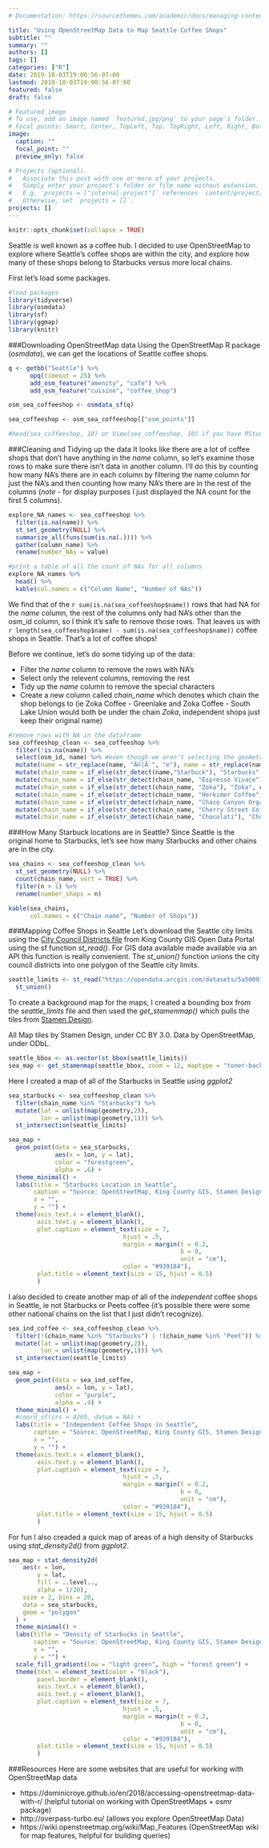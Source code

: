 ```yaml
---
# Documentation: https://sourcethemes.com/academic/docs/managing-content/

title: "Using OpenStreetMap Data to Map Seattle Coffee Shops"
subtitle: ""
summary: ""
authors: []
tags: []
categories: ["R"]
date: 2019-10-03T19:00:56-07:00
lastmod: 2019-10-03T19:00:56-07:00
featured: false
draft: false

# Featured image
# To use, add an image named `featured.jpg/png` to your page's folder.
# Focal points: Smart, Center, TopLeft, Top, TopRight, Left, Right, BottomLeft, Bottom, BottomRight.
image:
  caption: ""
  focal_point: ""
  preview_only: false

# Projects (optional).
#   Associate this post with one or more of your projects.
#   Simply enter your project's folder or file name without extension.
#   E.g. `projects = ["internal-project"]` references `content/project/deep-learning/index.md`.
#   Otherwise, set `projects = []`.
projects: []
---
```


```r
knitr::opts_chunk$set(collapse = TRUE)
```

Seattle is well known as a coffee hub. I decided to use OpenStreetMap to explore where Seattle's coffee shops are within the city, and explore how many of these shops belong to Starbucks versus more local chains.

First let's load some packages.
```r
#load packages
library(tidyverse)
library(osmdata)
library(sf)
library(ggmap)
library(knitr)
```

###Downloading OpenStreetMap data
Using the OpenStreetMap R package (*osmdata*), we can get the locations of Seattle coffee shops.  
```r

q <- getbb("Seattle") %>%
      opq(timeout = 25) %>%
      add_osm_feature("amenity", "cafe") %>%
      add_osm_feature("cuisine", "coffee_shop")

osm_sea_coffeeshop <- osmdata_sf(q)

sea_coffeeshop <- osm_sea_coffeeshop[["osm_points"]]

#head(sea_coffeeshop, 10) or View(sea_coffeeshop, 10) if you have RStudio
```


###Cleaning and Tidying up the data
It looks like there are a lot of coffee shops that don't have anything in the *name* column, so let's examine those rows to make sure there isn't data in another column. I'll do this by counting how many NA's there are in each column by filtering the name column for just the NA's and then counting how many NA's there are in the rest of the columns (*note* - for display purposes I just displayed the NA count for the first 5 columns).
```r
explore_NA_names <- sea_coffeeshop %>%
  filter(is.na(name)) %>%
  st_set_geometry(NULL) %>%
  summarize_all(funs(sum(is.na(.)))) %>%
  gather(column_name) %>%
  rename(number_NAs = value)

#print a table of all the count of NAs for all columns
explore_NA_names %>%
  head() %>%
  kable(col.names = c("Column Name", "Number of NAs"))
```

We find that of the `r sum(is.na(sea_coffeeshop$name))` rows that had NA for the *name* column, the rest of the columns only had NA's other than the osm_id column, so I think it's safe to remove those rows. That leaves us with `r length(sea_coffeeshop$name) - sum(is.na(sea_coffeeshop$name))` coffee shops in Seattle. That's a lot of coffee shops! 

Before we continue, let's do some tidying up of the data:

- Filter the *name* column to remove the rows with NA's
- Select only the relevent columns, removing the rest
- Tidy up the *name* column to remove the special characters
- Create a new column called *chain_name* which denotes which chain the shop belongs to (ie Zoka Coffee - Greenlake and Zoka Coffee - South Lake Union would both be under the chain *Zoka*, independent shops just keep their original name)


```r
#remove rows with NA in the dataframe
sea_coffeeshop_clean <- sea_coffeeshop %>%
  filter(!is.na(name)) %>%
  select(osm_id, name) %>% #even though we aren't selecting the geometry column, b/c this is an sf object it will be automatically added to the selection
  mutate(name = str_replace(name, "Ã©|Ã¨", "e"), name = str_replace(name, "â€™", "'")) %>% #get rid of special characters in names due to apostrophe's etc 
  mutate(chain_name = if_else(str_detect(name,"Starbuck"), "Starbucks", name)) %>%
  mutate(chain_name = if_else(str_detect(chain_name, "Espresso Vivace"), "Espresso Vivace", chain_name)) %>%
  mutate(chain_name = if_else(str_detect(chain_name, "Zoka"), "Zoka", chain_name)) %>%
  mutate(chain_name = if_else(str_detect(chain_name, "Herkimer Coffee"), "Herkimer Coffee", chain_name)) %>%
  mutate(chain_name = if_else(str_detect(chain_name, "Chaco Canyon Organic"), "Chaco Canyon Organic Cafe", chain_name)) %>%
  mutate(chain_name = if_else(str_detect(chain_name, "Cherry Street Coffee"), "Cherry Street Coffee House", chain_name)) %>%
  mutate(chain_name = if_else(str_detect(chain_name, "Chocolati"), "Chocolati Cafe", chain_name)) 

```

###How Many Starbuck locations are in Seattle?
Since Seattle is the original home to Starbucks, let's see how many Starbucks and other chains are in the city. 

```r
sea_chains <- sea_coffeeshop_clean %>%
  st_set_geometry(NULL) %>%
  count(chain_name, sort = TRUE) %>%
  filter(n > 1) %>%
  rename(number_shops = n)

kable(sea_chains,
      col.names = c("Chain name", "Number of Shops"))
```

###Mapping Coffee Shops in Seattle
Let's download the Seattle city limits using the [City Council Districts file](https://hub.arcgis.com/datasets/5a500937601b4382bc0f6edfca3c9ca5_2237) from King County GIS Open Data Portal using the sf function *st_read()*. For GIS data available made available via an API this function is really convenient. The *st_union()* function unions the city council districts into one polygon of the Seattle city limits.
```r
seattle_limits <- st_read("https://opendata.arcgis.com/datasets/5a500937601b4382bc0f6edfca3c9ca5_2237.geojson") %>%
  st_union()

```

To create a background map for the maps, I created a bounding box from the *seattle_limits* file and then used the *get_stamenmap()* which pulls the tiles from [Stamen Design](http://maps.stamen.com/#watercolor/12/37.7706/-122.3782).

All Map tiles by Stamen Design, under CC BY 3.0. Data by OpenStreetMap, under ODbL.
```r
seattle_bbox <- as.vector(st_bbox(seattle_limits))
sea_map <- get_stamenmap(seattle_bbox, zoom = 12, maptype = "toner-background") %>% ggmap()
```

Here I created a map of all of the Starbucks in Seattle using *ggplot2*

```r
sea_starbucks <- sea_coffeeshop_clean %>%
  filter(chain_name %in% "Starbucks") %>%
  mutate(lat = unlist(map(geometry,2)),
         lon = unlist(map(geometry,1))) %>%
  st_intersection(seattle_limits)

sea_map +
  geom_point(data = sea_starbucks, 
             aes(x = lon, y = lat), 
             color = "forestgreen", 
             alpha = .6) +
  theme_minimal() +
  labs(title = "Starbucks Location in Seattle",
       caption = "Source: OpenStreetMap, King County GIS, Stamen Design",
       x = "",
       y = "") +
  theme(axis.text.x = element_blank(),
        axis.text.y = element_blank(),
        plot.caption = element_text(size = 7,
                                hjust = .5,
                                margin = margin(t = 0.2,
                                                b = 0,
                                                unit = "cm"),
                                color = "#939184"),
        plot.title = element_text(size = 15, hjust = 0.5)
        )

```

I also decided to create another map of all of the *independent* coffee shops in Seattle, ie not Starbucks or Peets coffee (it's possible there were some other national chains on the list that I just didn't recognize). 

```r
sea_ind_coffee <- sea_coffeeshop_clean %>%
  filter(!(chain_name %in% "Starbucks") | !(chain_name %in% "Peet")) %>%
  mutate(lat = unlist(map(geometry,2)),
         lon = unlist(map(geometry,1))) %>%
  st_intersection(seattle_limits)

sea_map +
  geom_point(data = sea_ind_coffee, 
             aes(x = lon, y = lat), 
             color = "purple", 
             alpha = .4) +
  theme_minimal() +
  #coord_sf(crs = 4269, datum = NA) +
  labs(title = "Independent Coffee Shops in Seattle",
       caption = "Source: OpenStreetMap, King County GIS, Stamen Design",
       x = "",
       y = "") +
  theme(axis.text.x = element_blank(),
        axis.text.y = element_blank(),
        plot.caption = element_text(size = 7,
                                hjust = .5,
                                margin = margin(t = 0.2,
                                                b = 0,
                                                unit = "cm"),
                                color = "#939184"),
        plot.title = element_text(size = 15, hjust = 0.5)
        )

```

For fun I also creaded a quick map of areas of a high density of Starbucks using *stat_density2d()* from *ggplot2*. 

```r
sea_map + stat_density2d(
    aes(x = lon, 
        y = lat, 
        fill = ..level.., 
        alpha = 1/20),
    size = 2, bins = 20, 
    data = sea_starbucks,
    geom = "polygon"
  ) +
  theme_minimal() +
  labs(title = "Density of Starbucks in Seattle",
       caption = "Source: OpenStreetMap, King County GIS, Stamen Design",
       x = "",
       y = "") +
  scale_fill_gradient(low = "light green", high = "forest green") +
  theme(text = element_text(color = "black"),
        panel.border = element_blank(),
        axis.text.x = element_blank(),
        axis.text.y = element_blank(),
        plot.caption = element_text(size = 7,
                                hjust = .5,
                                margin = margin(t = 0.2,
                                                b = 0,
                                                unit = "cm"),
                                color = "#939184"),
        plot.title = element_text(size = 15, hjust = 0.5)
        )
```

###Resources
Here are some websites that are useful for working with OpenStreetMap data

- https://dominicroye.github.io/en/2018/accessing-openstreetmap-data-with-r/ (helpful tutorial on working with OpenStreetMaps + osmr package)
- http://overpass-turbo.eu/ (allows you explore OpenStreetMap Data)
- https://wiki.openstreetmap.org/wiki/Map_Features (OpenStreetMap wiki for map features, helpful for building queries)


